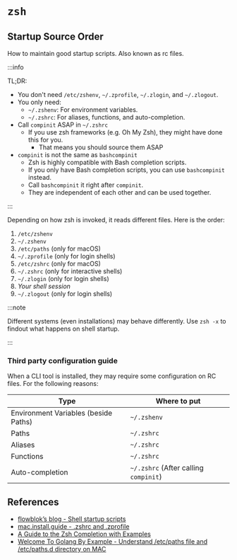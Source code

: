 # `zsh`

## Startup Source Order

How to maintain good startup scripts. Also known as rc files.

:::info

TL;DR:

- You don't need `/etc/zshenv`, `~/.zprofile`, `~/.zlogin`, and `~/.zlogout`.
- You only need:
  - `~/.zshenv`: For environment variables.
  - `~/.zshrc`: For aliases, functions, and auto-completion.
- Call `compinit` ASAP in `~/.zshrc`
  - If you use zsh frameworks (e.g. Oh My Zsh), they might have done this for you.
    - That means you should source them ASAP
- `compinit` is not the same as `bashcompinit`
  - Zsh is highly compatible with Bash completion scripts.
  - If you only have Bash completion scripts, you can use `bashcompinit` instead.
  - Call `bashcompinit` it right after `compinit`.
  - They are independent of each other and can be used together.

:::

Depending on how zsh is invoked, it reads different files. Here is the order:

1. `/etc/zshenv`
2. `~/.zshenv`
3. `/etc/paths` (only for macOS)
4. `~/.zprofile` (only for login shells)
5. `/etc/zshrc` (only for macOS)
6. `~/.zshrc` (only for interactive shells)
7. `~/.zlogin` (only for login shells)
8. _Your shell session_
9. `~/.zlogout` (only for login shells)

:::note

Different systems (even installations) may behave differently. Use `zsh -x` to findout what happens on shell startup.

:::

### Third party configuration guide

When a CLI tool is installed, they may require some configuration on RC files. For the following reasons:

| Type                                 | Where to put                          |
| ------------------------------------ | ------------------------------------- |
| Environment Variables (beside Paths) | `~/.zshenv`                           |
| Paths                                | `~/.zshrc`                            |
| Aliases                              | `~/.zshrc`                            |
| Functions                            | `~/.zshrc`                            |
| Auto-completion                      | `~/.zshrc` (After calling `compinit`) |

## References

- [flowblok’s blog - Shell startup scripts](https://blog.flowblok.id.au/2013-02/shell-startup-scripts.html)
- [mac.install.guide - .zshrc and .zprofile](https://mac.install.guide/terminal/zshrc-zprofile)
- [A Guide to the Zsh Completion with Examples](https://thevaluable.dev/zsh-completion-guide-examples/)
- [Welcome To Golang By Example - Understand /etc/paths file and /etc/paths.d directory on MAC](https://golangbyexample.com/understand-etc-paths-pathsd-mac/)
